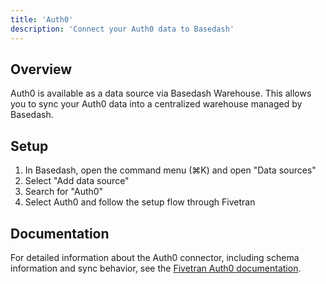 ```yaml
---
title: 'Auth0'
description: 'Connect your Auth0 data to Basedash'
---
```


## Overview

Auth0 is available as a data source via Basedash Warehouse. This allows you to sync your Auth0 data into a centralized warehouse managed by Basedash.

## Setup

1. In Basedash, open the command menu (⌘K) and open "Data sources"
2. Select "Add data source"
3. Search for "Auth0"
4. Select Auth0 and follow the setup flow through Fivetran

## Documentation

For detailed information about the Auth0 connector, including schema information and sync behavior, see the [Fivetran Auth0 documentation](https://fivetran.com/docs/connectors/applications/auth0).
